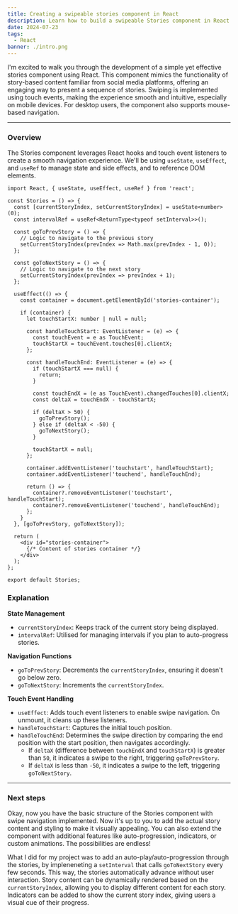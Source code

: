 ```yaml
---
title: Creating a swipeable stories component in React
description: Learn how to build a swipeable Stories component in React. Implement touch event handling for seamless story navigation. Perfect for social media-like features.
date: 2024-07-23
tags:
  - React
banner: ./intro.png
---
```


I'm excited to walk you through the development of a simple yet effective stories component using React. This component mimics the functionality of story-based content familiar from social media platforms, offering an engaging way to present a sequence of stories. Swiping is implemented using touch events, making the experience smooth and intuitive, especially on mobile devices. For desktop users, the component also supports mouse-based navigation.

---

### Overview
The Stories component leverages React hooks and touch event listeners to create a smooth navigation experience. We'll be using `useState`, `useEffect`, and `useRef` to manage state and side effects, and to reference DOM elements.


```tsx:title=Stories.tsx
import React, { useState, useEffect, useRef } from 'react';

const Stories = () => {
  const [currentStoryIndex, setCurrentStoryIndex] = useState<number>(0);
  const intervalRef = useRef<ReturnType<typeof setInterval>>();

  const goToPrevStory = () => {
    // Logic to navigate to the previous story
    setCurrentStoryIndex(prevIndex => Math.max(prevIndex - 1, 0));
  };

  const goToNextStory = () => {
    // Logic to navigate to the next story
    setCurrentStoryIndex(prevIndex => prevIndex + 1);
  };

  useEffect(() => {
    const container = document.getElementById('stories-container');

    if (container) {
      let touchStartX: number | null = null;

      const handleTouchStart: EventListener = (e) => {
        const touchEvent = e as TouchEvent;
        touchStartX = touchEvent.touches[0].clientX;
      };

      const handleTouchEnd: EventListener = (e) => {
        if (touchStartX === null) {
          return;
        }

        const touchEndX = (e as TouchEvent).changedTouches[0].clientX;
        const deltaX = touchEndX - touchStartX;

        if (deltaX > 50) {
          goToPrevStory();
        } else if (deltaX < -50) {
          goToNextStory();
        }

        touchStartX = null;
      };

      container.addEventListener('touchstart', handleTouchStart);
      container.addEventListener('touchend', handleTouchEnd);

      return () => {
        container?.removeEventListener('touchstart', handleTouchStart);
        container?.removeEventListener('touchend', handleTouchEnd);
      };
    }
  }, [goToPrevStory, goToNextStory]);

  return (
    <div id="stories-container">
      {/* Content of stories container */}
    </div>
  );
};

export default Stories;
```

### Explanation

**State Management**
* `currentStoryIndex`: Keeps track of the current story being displayed.
* `intervalRef`: Utilised for managing intervals if you plan to auto-progress stories.

**Navigation Functions**
* `goToPrevStory`: Decrements the `currentStoryIndex`, ensuring it doesn't go below zero.
* `goToNextStory`: Increments the `currentStoryIndex`.

**Touch Event Handling**
* `useEffect`: Adds touch event listeners to enable swipe navigation. On unmount, it cleans up these listeners.
* `handleTouchStart`: Captures the initial touch position.
* `handleTouchEnd`: Determines the swipe direction by comparing the end position with the start position, then navigates accordingly.
    * If `deltaX` (difference between `touchEndX` and `touchStartX`) is greater than `50`, it indicates a swipe to the right, triggering `goToPrevStory`.
    * If `deltaX` is less than `-50`, it indicates a swipe to the left, triggering `goToNextStory`.

---

### Next steps

Okay, now you have the basic structure of the Stories component with swipe navigation implemented. Now it's up to you to add the actual story content and styling to make it visually appealing. You can also extend the component with additional features like auto-progression, indicators, or custom animations. The possibilities are endless!

What I did for my project was to add an auto-play/auto-progression through the stories, by impleneneting a `setInterval` that calls `goToNextStory` every few seconds. This way, the stories automatically advance without user interaction. Story content can be dynamically rendered based on the `currentStoryIndex`, allowing you to display different content for each story. Indicators can be added to show the current story index, giving users a visual cue of their progress.


